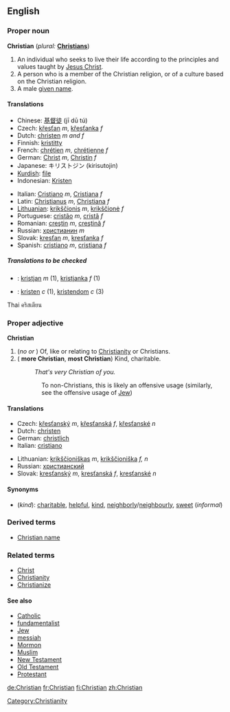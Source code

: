 ==English==

{{rank|started|respect|that's|744|Christian|food|trying|states}}

===Proper noun===
'''Christian''' (''plural:'' '''[[Christians]]''')

# An individual who seeks to live their life according to the principles and values taught by [[Jesus Christ]].
# A person who is a member of the Christian religion, or of a culture based on the Christian religion.
# A male [[given name]].

====Translations====
{{top}}
*Chinese: [[基督徒]] (jī dū tú)
*Czech: [[křesťan]] ''m'', [[křesťanka]] ''f''
*Dutch: [[christen]] ''m and f''
*Finnish: [[kristitty]]
*French: [[chrétien]] ''m'', [[chrétienne]] ''f''
*German: [[Christ]] ''m'', [[Christin]] ''f''
*Japanese: キリストジン (kirisutojin)
*[[Kurdish]]: [[file]]
*Indonesian: [[Kristen]]
{{mid}}
*Italian: [[Cristiano]] ''m'', [[Cristiana]] ''f''
*Latin: [[Christianus]] ''m'', [[Christiana]] ''f''
*[[Lithuanian]]: [[krikščionis]] ''m'', [[krikščionė]] ''f''
*Portuguese: [[cristão]] ''m'', [[cristã]] ''f''
*Romanian: [[creştin]] ''m'', [[creştină]] ''f''
*Russian: [[христианин]] ''m''
*Slovak: [[kresťan]] ''m'', [[kresťanka]] ''f''
*Spanish: [[cristiano]] ''m'', [[cristiana]] ''f''
{{bottom}}

=====Translations to be checked=====
{{checktrans}}
*{{ttbc|Slovene}}: [[kristjan]] ''m'' (1), [[kristjanka]] ''f'' (1)
*{{ttbc|Swedish}}: [[kristen]] ''c'' (1), [[kristendom]] ''c'' (3)
Thai คริสเตียน

===Proper adjective===
'''Christian'''

#(''no {{compar}} or {{superl}}'') Of, like or relating to [[Christianity]] or Christians.
#({{compar}} '''more Christian''', {{superl}} '''most Christian''') Kind, charitable.
#:''That's very Christian of you.''
::To non-Christians, this is likely an offensive usage (similarly, see the offensive usage of [[Jew]])

====Translations====
{{top}}
*Czech: [[křesťanský]] ''m'', [[křesťanská]] ''f'', [[křesťanské]] ''n''
*Dutch: [[christen]]
*German: [[christlich]]
*Italian: [[cristiano]]
{{mid}}
*Lithuanian: [[krikščioniškas]] ''m'', [[krikščioniška]] ''f, n''
*Russian: [[христианский]]
*Slovak: [[kresťanský]] ''m'', [[kresťanská]] ''f'', [[kresťanské]] ''n''
{{bottom}}

====Synonyms====
*(''kind''): [[charitable]], [[helpful]], [[kind]], [[neighborly]]/[[neighbourly]], [[sweet]] (''informal'')

===Derived terms===
*[[Christian name]]

===Related terms===
*[[Christ]]
*[[Christianity]]
*[[Christianize]]

====See also====
*[[Catholic]]
*[[fundamentalist]]
*[[Jew]]
*[[messiah]]
*[[Mormon]]
*[[Muslim]]
*[[New Testament]]
*[[Old Testament]]
*[[Protestant]]

[[Category:Christianity]]

[[de:Christian]]
[[fr:Christian]]
[[fi:Christian]]
[[zh:Christian]]